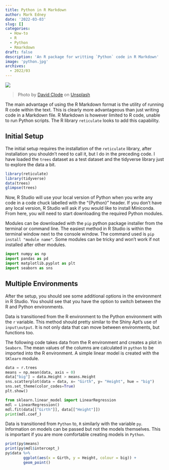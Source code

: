 ```yaml
---
title: Python in R Markdown
author: Mark Edney
date: '2022-03-03'
slug: []
categories:
  - How-to
  - R
  - Python
  - Rmarkdown
draft: false
description: 'An R package for writting `Python` code in R Markdown'
image: 'python.jpg'
archives:
  - 2022/03
---
```


![](python.jpg)

> Photo by [David Clode](https://unsplash.com/@davidclode?utm_source=unsplash&utm_medium=referral&utm_content=creditCopyText) on [Unsplash](https://unsplash.com/s/photos/python?utm_source=unsplash&utm_medium=referral&utm_content=creditCopyText)
  
The main advantage of using the R Markdown format is the utility of running R code within the text. This is clearly more advantageous than just writing code in a Markdown file. R 
Markdown is however limited to R code, unable to run Python scripts. The R library `reticulate` looks to add this capability. 

## Initial Setup 

The initial setup requires the installation of the `reticulate` library, after installation you shouldn't need to call it, but I do in the preceding code. I have loaded the `trees` dataset as a test dataset and the tidyverse library just to explore the data a bit. 

```r
library(reticulate)
library(tidyverse)
data(trees)
glimpse(trees)
``` 

Now, R Studio will use your local version of Python when you write any code in a code chuck labelled with the "{Python}" header. If you don't have any local version, R Studio will ask if you would like to install Miniconda. From here, you will need to start downloading the required Python modules. 

Modules can be downloaded with the `pip` python package installer from the terminal or command line. The easiest method in R Studio is within the terminal window next to the console window. The command used is `pip install "module name"`. Some modules can be tricky and won't work if not installed after other modules. 

```python
import numpy as np
import pandas as pd
import matplotlib.pyplot as plt
import seaborn as sns
```

## Multiple Environments

After the setup, you should see some additional options in the environment in R Studio. You should see that you have the option to switch between the R and Python environments.

Data is transitioned from the R environment to the Python environment with the `r` variable. This method should pretty similar to the Shiny Apt's use of `input\output`. It is not only data that can move between environments, but functions too.   

The following code takes data from the R environment and creates a plot in `Seaborn`. The mean values of the columns are calculated in `python` to be imported into the R environment. A simple linear model is created with the `SKlearn` module. 

```python
data = r.trees
means = np.mean(data, axis = 0)
data["big"] = data.Height > means.Height 
sns.scatterplot(data = data, x= "Girth", y= "Height", hue = "big")
sns.set_theme(color_codes=True)
plt.show()

from sklearn.linear_model import LinearRegression
mdl = LinearRegression()
mdl.fit(data[["Girth"]], data[["Height"]])
print(mdl.coef_)
```

Data is transitioned from `Python` to, `R` similarly with the variable `py`. Information on models can be passed but not the models themselves. This is important if you are more comfortable creating models in `Python`.  

```r
print(py$means)
print(py$mdl$intercept_)
py$data %>%
        ggplot(aes(x = Girth, y = Height, colour = big)) +
        geom_point()
```

